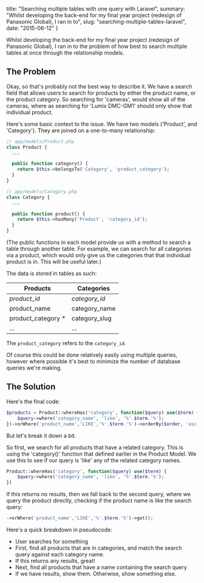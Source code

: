   title:  "Searching multiple tables with one query with Laravel",
  summary: "Whilst developing the back-end for my final year project (redesign of Panasonic Global), I ran in to",
  slug: "searching-multiple-tables-laravel",
  date: "2015-06-12"
}

Whilst developing the back-end for my final year project (redesign of Panasonic Global), I ran in to the problem of how best to search multiple tables at once through the relationship models.

## The Problem

Okay, so that's probably not the best way to describe it. We have a search field that allows users to search for products by either the product name, or the product category. So searching for 'cameras', would show all of the cameras, where as searching for 'Lumix DMC-GM1' should only show that individual product.

Here's some basic context to the issue. We have two models ('Product', and 'Category'). They are joined on a one-to-many relationship:

```php
// app/models/Product.php
class Product {
  ...

  public function category() {
    return $this->belongsTo('Category', 'product_category');
  }
}
```

```php
// app/models/Category.php
class Category {
  ...

  public function product() {
    return $this->hasMany('Product', 'category_id');
  }
}
```

(The public functions in each model provide us with a method to search a table through another table. For example, we can search for all categories via a product, which would only give us the categories that that individual product is in. This will be useful later.)

The data is stored in tables as such:

| Products            | Categories    |
| ------------------- | ------------- |
| _product_id_        | _category_id_ |
| product_name        | category_name |
| product_category \* | category_slug |
| ...                 | ...           |

The `product_category` refers to the `category_id`.

Of course this could be done relatively easily using multiple queries, however where possible it's best to minimize the number of database queries we're making.

## The Solution

Here's the final code:

```php
$products = Product::whereHas('category', function($query) use($term) {
    $query->where('category_name', 'like', '%'.$term.'%');
})->orWhere('product_name','LIKE','%'.$term.'%')->orderBy($order, 'asc')->get();
```

But let's break it down a bit.

So first, we search for all products that have a related category. This is using the 'category()' function that defined earlier in the Product Model. We use this to see if our query is 'like' any of the related category names.

```php
Product::whereHas('category', function($query) use($term) {
    $query->where('category_name', 'like', '%'.$term.'%');
})
```

If this returns no results, then we fall back to the second query, where we query the product directly, checking if the product name is like the search query:

```php
->orWhere('product_name','LIKE','%'.$term.'%')->get();
```

Here's a quick breakdown in pseudocode:

* User searches for something
* First, find all products that are in categories, and match the search query against each category name.
* If this returns any results, great!
* Next, find all products that have a name containing the search query
* If we have results, show them. Otherwise, show something else.
